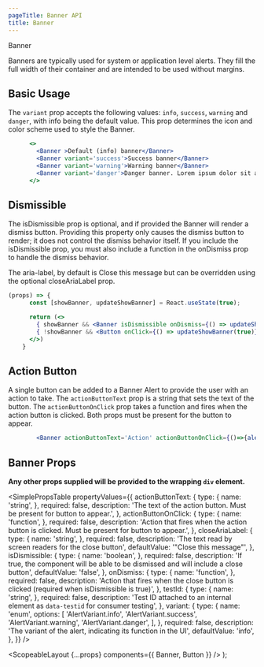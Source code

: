 ```yaml
---
pageTitle: Banner API
title: Banner
---
```



<DocsHeading to="/design/alerts/" type="design">
  Banner
</DocsHeading>

Banners are typically used for system or application level alerts. They fill the full width of their container and are intended to be used without margins.

## Basic Usage

The `variant` prop accepts the following values: `info`, `success`, `warning` and `danger`, with info being the default value.
This prop determines the icon and color scheme used to style the Banner.

```.jsx
      <>
        <Banner >Default (info) banner</Banner>
        <Banner variant='success'>Success banner</Banner>
        <Banner variant='warning'>Warning banner</Banner>
        <Banner variant='danger'>Danger banner. Lorem ipsum dolor sit amet, consectetur adipiscing elit. Vivamus rutrum nisl placerat ullamcorper. Maecenas gravida ut velit sagittis lacinia.</Banner>
      </>
```

## Dismissible

The isDismissible prop is optional, and if provided the Banner will render a dismiss button. Providing this property only causes the dismiss button to render; it does not control the dismiss behavior itself. If you include the isDismissible prop, you must also include a function in the onDismiss prop to handle the dismiss behavior.

The aria-label, by default is Close this message but can be overridden using the optional closeAriaLabel prop.

```.jsx
(props) => {
      const [showBanner, updateShowBanner] = React.useState(true);

      return (<>
        { showBanner && <Banner isDismissible onDismiss={() => updateShowBanner(false)} variant="success">Success!  You may now dismiss this banner</Banner>}
        { !showBanner && <Button onClick={() => updateShowBanner(true)} size="small" color="secondary">Show Banner Again</Button>}
      </>)
    }
```

## Action Button

A single button can be added to a Banner Alert to provide the user with an action to take. The `actionButtonText` prop is a string that sets the text of the button.
The `actionButtonOnClick` prop takes a function and fires when the action button is clicked. Both props must be present for the button to appear.

```.jsx
        <Banner actionButtonText='Action' actionButtonOnClick={()=>{alert('action button clicked!')}}>Default banner</Banner>
```

## Banner Props

**Any other props supplied will be provided to the wrapping `div` element.**

<SimplePropsTable
  propertyValues={{
    actionButtonText: {
      type: {
        name: 'string',
      },
      required: false,
      description:
        'The text of the action button.  Must be present for button to appear.',
    },
    actionButtonOnClick: {
      type: {
        name: 'function',
      },
      required: false,
      description:
        'Action that fires when the action button is clicked. Must be present for button to appear.',
    },
    closeAriaLabel: {
      type: {
        name: 'string',
      },
      required: false,
      description: 'The text read by screen readers for the close button',
      defaultValue: '"Close this message"',
    },
    isDismissible: {
      type: {
        name: 'boolean',
      },
      required: false,
      description:
        'If true, the component will be able to be dismissed and will include a close button',
      defaultValue: 'false',
    },
    onDismiss: {
      type: {
        name: 'function',
      },
      required: false,
      description:
        'Action that fires when the close button is clicked (required when isDismissible is true)',
    },
    testId: {
      type: {
        name: 'string',
      },
      required: false,
      description:
        'Test ID attached to an internal element as `data-testid` for consumer testing',
    },
    variant: {
      type: {
        name: 'enum',
        options: [
          'AlertVariant.info',
          'AlertVariant.success',
          'AlertVariant.warning',
          'AlertVariant.danger',
        ],
      },
      required: false,
      description:
        'The variant of the alert, indicating its function in the UI',
      defaultValue: 'info',
    },
  }}
/>

  <ScopeableLayout {...props} components={{ Banner, Button }} />
);
